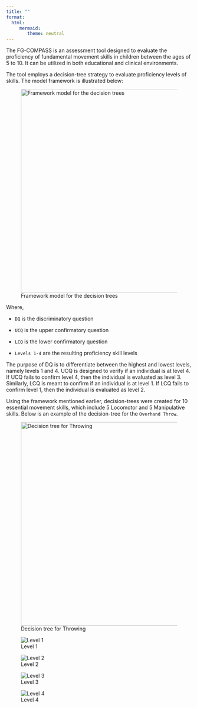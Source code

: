 ```yaml
---
title: ""
format: 
  html:
     mermaid:
        theme: neutral
---
```


The FG-COMPASS is an assessment tool designed to evaluate the proficiency of fundamental movement skills in children between the ages of 5 to 10. It can be utilized in both educational and clinical environments.

The tool employs a decision-tree strategy to evaluate proficiency levels of skills. The model framework is illustrated below:

![Framework model for the decision trees](images/fgcompass-dt-model.png){#fig-dt-model width="550"}

Where,

-   `DQ` is the discriminatory question

-   `UCQ` is the upper confirmatory question

-   `LCQ` is the lower confirmatory question

-   `Levels 1-4` are the resulting proficiency skill levels

The purpose of DQ is to differentiate between the highest and lowest levels, namely levels 1 and 4. UCQ is designed to verify if an individual is at level 4. If UCQ fails to confirm level 4, then the individual is evaluated as level 3. Similarly, LCQ is meant to confirm if an individual is at level 1. If LCQ fails to confirm level 1, then the individual is evaluated as level 2.

Using the framework mentioned earlier, decision-trees were created for 10 essential movement skills, which include 5 Locomotor and 5 Manipulative skills. Below is an example of the decision-tree for the `Overhand Throw`.

![Decision tree for Throwing](images/fgcompass-dt-man-ot.png){#fig-dt-throw width="550"}

::: {layout-ncol="2"}
![Level 1](images/ot-l1.png)

![Level 2](images/ot-l2.png)

![Level 3](images/ot-l3.png)

![Level 4](images/ot-l4.png)
:::

